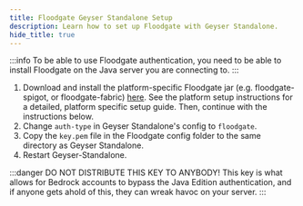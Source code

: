 ```yaml
---
title: Floodgate Geyser Standalone Setup
description: Learn how to set up Floodgate with Geyser Standalone.
hide_title: true
---
```


:::info
To be able to use Floodgate authentication, you need to be able to install Floodgate on the Java server you are connecting to.
:::

1. Download and install the platform-specific Floodgate jar (e.g. floodgate-spigot, or floodgate-fabric) [here](/download/?project=floodgate).
See the platform setup instructions for a detailed, platform specific setup guide. Then, continue with the instructions below.
2. Change `auth-type` in Geyser Standalone's config to `floodgate`.
3. Copy the `key.pem` file in the Floodgate config folder to the same directory as Geyser Standalone. 
4. Restart Geyser-Standalone.

:::danger
DO NOT DISTRIBUTE THIS KEY TO ANYBODY! This key is what allows for Bedrock accounts to bypass the Java Edition authentication, and if anyone gets ahold of this, they can wreak havoc on your server.
:::
